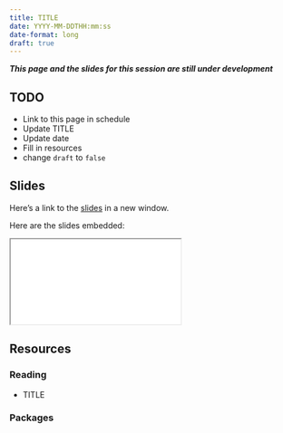 ```yaml
---
title: TITLE
date: YYYY-MM-DDTHH:mm:ss
date-format: long
draft: true
---
```


***This page and the slides for this session are still under development***

## TODO

- Link to this page in schedule
- Update TITLE
- Update date
- Fill in resources
- change `draft` to `false`

## Slides

Here's a link to the [slides](/slides/12-Rcpp-packages/index.qmd){target="_blank"} in a new window. 

Here are the slides embedded:

<iframe class="slide-deck ar3x2" src="/slides/12-Rcpp-packages/index.html" title="12-Rcpp-packages slides">
</iframe>

## Resources

### Reading

- TITLE

  <LINK>


### Packages
